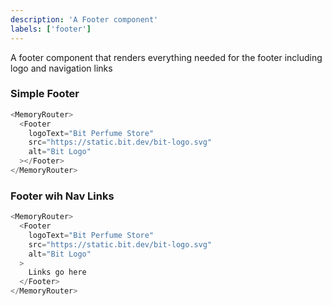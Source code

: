 ```yaml
---
description: 'A Footer component'
labels: ['footer']
---
```



A footer component that renders everything needed for the footer including logo and navigation links

### Simple Footer

```js live
<MemoryRouter>
  <Footer
    logoText="Bit Perfume Store"
    src="https://static.bit.dev/bit-logo.svg"
    alt="Bit Logo"
  ></Footer>
</MemoryRouter>
```

### Footer wih Nav Links

```js live
<MemoryRouter>
  <Footer
    logoText="Bit Perfume Store"
    src="https://static.bit.dev/bit-logo.svg"
    alt="Bit Logo"
  >
    Links go here
  </Footer>
</MemoryRouter>
```
